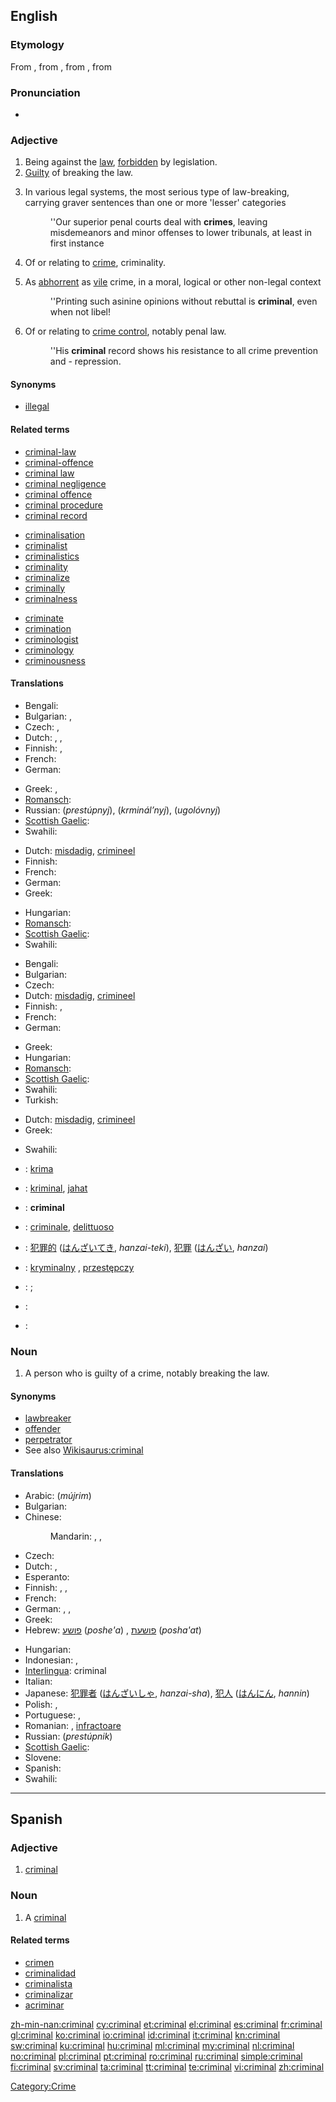 ==English==

===Etymology===
From {{etyl|enm|en}}, from {{etyl|xno|en}} {{term|criminal|lang=xno}}, from {{etyl|LL.}} {{term|criminalis|lang=la}}, from {{etyl|la|en}} {{term|crimen||lang=la|crime}}

===Pronunciation===
* {{audio|en-us-criminal.ogg|Audio (US)}}

===Adjective===
{{en-adj}}

# Being against the [[law]], [[forbidden]] by legislation.
# [[guilty|Guilty]] of breaking the law.
# {{legal}} In various legal systems, the most serious type of law-breaking, carrying graver sentences than one or more 'lesser' categories
#: ''Our superior penal courts deal with '''crimes''', leaving misdemeanors and minor offenses to lower tribunals, at least in first instance
# Of or relating to [[crime]], criminality.
# {{figuratively}} As [[abhorrent]] as [[vile]] crime, in a moral, logical or other non-legal context
#: ''Printing such asinine opinions without rebuttal is '''criminal''', even when not libel!
# Of or relating to [[crime control]], notably penal law.
#: ''His '''criminal''' record shows his resistance to all crime prevention and - repression.

====Synonyms====
* [[illegal]]

====Related terms====
{{top3}}
* [[criminal-law]]
* [[criminal-offence]]
* [[criminal law]]
* [[criminal negligence]]
* [[criminal offence]]
* [[criminal procedure]]
* [[criminal record]]
{{mid3}}
* [[criminalisation]]
* [[criminalist]]
* [[criminalistics]]
* [[criminality]]
* [[criminalize]]
* [[criminally]]
* [[criminalness]]
{{mid3}}
* [[criminate]]
* [[crimination]]
* [[criminologist]]
* [[criminology]]
* [[criminousness]]
{{bottom}}

====Translations====
{{trans-top|being against the law}}
* Bengali: {{t-|bn|অপরাধমূলক|sc=Beng|xs=Bengali}}
* Bulgarian: {{t|bg|престъпен}},  {{t|bg|криминален}}
* Czech: {{t-|cs|zločinný}},  {{t-|cs|trestný}}
* Dutch: {{t+|nl|misdadig}}, {{t+|nl|crimineel}}, {{t-|nl|onwettig}}
* Finnish: {{t+|fi|rikollinen}}, {{t-|fi|lainvastainen}}
* French: {{t+|fr|criminel}}
* German: {{t-|de|kriminell}}
{{trans-mid}}
* Greek: {{t+|el|εγκληματικός|tr=egklimatikós}}, {{t+|el|ποινικός|tr=poinikós}}
* [[Romansch]]: {{t-|rm|criminal|xs=Romansch}}
* Russian: {{t+|ru|преступный|m}} (''prestúpnyj''), {{t+|ru|криминальный|m}} (''krminál’nyj''), {{t|ru|уголовный|m}} (''ugolóvnyj'')
* [[Scottish Gaelic]]: {{t-|gd|eucoireach|xs=Scottish Gaelic}}
* Swahili: {{t+|sw|mhalifu|xs=Swahili}}
{{trans-bottom}}

{{trans-top|guilty of breaking the law}}
* Dutch: [[misdadig]], [[crimineel]]
* Finnish: {{t+|fi|rikollinen}}
* French: {{t+|fr|criminel}}
* German: {{t-|de|kriminell}}
* Greek: {{t+|el|εγκληματικός|tr=egklimatikós}}
{{trans-mid}}
* Hungarian: {{t+|hu|bűnös}}
* [[Romansch]]: {{t-|rm|criminal|xs=Romansch}}
* [[Scottish Gaelic]]: {{t-|gd|eucoireach|xs=Scottish Gaelic}}
* Swahili: {{t+|sw|mhalifu|xs=Swahili}}
{{trans-bottom}}

{{trans-top|of or relating to crime}}
* Bengali: {{t-|bn|অপরাধমূলক|sc=Beng|xs=Bengali}}
* Bulgarian: {{t|bg|криминален}}
* Czech: {{t-|cs|zločinný|m}}
* Dutch: [[misdadig]], [[crimineel]]
* Finnish: {{t+|fi|rikollinen}}, {{t-|fi|rikosoikeudellinen}}
* French: {{t+|fr|criminel}}
* German: {{t-|de|kriminell}}
{{trans-mid}}
* Greek: {{t+|el|εγκληματικός|tr=egklimatikós}}
* Hungarian: {{t|hu|bűnügyi}}
* [[Romansch]]: {{t-|rm|criminal|xs=Romansch}}
* [[Scottish Gaelic]]: {{t-|gd|eucoireach|xs=Scottish Gaelic}}
* Swahili: {{t+|sw|mhalifu|xs=Swahili}}
* Turkish: {{t+|tr|kriminal}}
{{trans-bottom}}

{{trans-top|As abhorrent as vile crime, in a non-legal context}}
* Dutch: [[misdadig]], [[crimineel]]
* Greek: {{t+|el|εγκληματικός|tr=egklimatikós}}
{{trans-mid}}
* Swahili: {{t+|sw|mhalifu|xs=Swahili}}
{{trans-bottom}}

{{checktrans-top}}
* {{ttbc|Esperanto}}: [[krima]]
* {{ttbc|Indonesian}}: [[kriminal]], [[jahat]]
* {{ttbc|Interlingua}}: '''criminal'''
* {{ttbc|Italian}}: [[criminale]], [[delittuoso]]
{{trans-mid}}
* {{ttbc|Japanese}}: [[犯罪的]] ([[はんざいてき]], ''hanzai-teki''), [[犯罪]] ([[はんざい]], ''hanzai'')
* {{ttbc|Polish}}: [[kryminalny]] {{m}}, [[przestępczy]] {{m}}
* {{ttbc|Portuguese}}: {{t+|pt|criminoso|m}} <!-- Inflections belong in the foreign entry: [[criminosa]] {{f}} -->; {{t+|pt|criminal|m|f}}
* {{ttbc|Romanian}}: {{t+|ro|criminal|m}} <!-- Inflections belong in the foreign entry: [[criminală]] {{f}} -->
* {{ttbc|Spanish}}: {{t-|es|criminal}}
{{trans-bottom}}

===Noun===
{{en-noun}}

# A person who is guilty of a crime, notably breaking the law.

====Synonyms====
* [[lawbreaker]]
* [[offender]]
* [[perpetrator]]
* See also [[Wikisaurus:criminal]]

====Translations====
{{trans-top|person guilty of a crime, breaking the law}}
* Arabic: {{Arab|[[مجرم]]}} (''mújrim'')
* Bulgarian: {{t+|bg|престъпник|m}}
* Chinese:
*: Mandarin: {{t-|cmn|罪犯|tr=zuìfàn|sc=Hani}}, {{qualifier|especially one in custody}} {{t-|cmn|犯人|tr=fànrén|sc=Hani}}, {{t-|cmn|犯罪分子|tr=fànzuì fènzǐ|sc=Hani}}
* Czech: {{t-|cs|zločinec|m}}
* Dutch: {{t+|nl|misdadiger|m}}, {{t+|nl|crimineel|m}}
* Esperanto: {{t-|eo|krimulo|xs=Esperanto}}
* Finnish: {{t+|fi|rikollinen}}, {{t-|fi|lainsuojaton}}, {{t-|fi|kriminaali}}
* French: {{t+|fr|criminel|m}}
* German: {{t-|de|Kriminelle|f}}, {{t-|de|Krimineller|m}}, {{t+|de|Verbrecher|m}}
* Greek: {{t+|el|εγκληματίας|m|f|tr=egklimatías}}
* Hebrew: [[פושע]] (''poshe'a'') {{m}}, [[פושעת]] (''posha'at'') {{f}}
{{trans-mid}}
* Hungarian: {{t+|hu|bűnöző}}
* Indonesian: {{t-|id|kriminal|xs=Indonesian}}, {{t+|id|jahat|alt=penjahat|xs=Indonesian}}
* [[Interlingua]]: criminal
* Italian: {{t+|it|criminale}}
* Japanese: [[犯罪者]] ([[はんざいしゃ]], ''hanzai-sha''), [[犯人]] ([[はんにん]], ''hannin'')
* Polish: {{t+|pl|kryminalista|m}}, {{t+|pl|przestępca|m}}
* Portuguese: {{t+|pt|criminoso|m}}, {{t-|pt|criminosa|f}}
* Romanian: {{t|ro|infractor|m}}, [[infractoare]] {{f}}
* Russian: {{t+|ru|преступник|m}} (''prestúpnik'')
* [[Scottish Gaelic]]: {{t-|gd|eucoireach|m|xs=Scottish Gaelic}}
* Slovene: {{t|sl|kriminalec|m|alt=kriminálec}}
* Spanish: {{t-|es|criminal}}
* Swahili: {{t+|sw|mhalifu|xs=Swahili}}
{{trans-bottom}}

[[Category:Crime]]
----

==Spanish==

===Adjective===
{{es-adj|pl=criminales}}

# [[criminal#English|criminal]]

===Noun===
{{es-noun-mf|pl=criminales}}

# A [[criminal#English|criminal]]

====Related terms====
* [[crimen]]
* [[criminalidad]]
* [[criminalista]] {{m|f}}
* [[criminalizar]]
* [[acriminar]]

[[zh-min-nan:criminal]]
[[cy:criminal]]
[[et:criminal]]
[[el:criminal]]
[[es:criminal]]
[[fr:criminal]]
[[gl:criminal]]
[[ko:criminal]]
[[io:criminal]]
[[id:criminal]]
[[it:criminal]]
[[kn:criminal]]
[[sw:criminal]]
[[ku:criminal]]
[[hu:criminal]]
[[ml:criminal]]
[[my:criminal]]
[[nl:criminal]]
[[no:criminal]]
[[pl:criminal]]
[[pt:criminal]]
[[ro:criminal]]
[[ru:criminal]]
[[simple:criminal]]
[[fi:criminal]]
[[sv:criminal]]
[[ta:criminal]]
[[tt:criminal]]
[[te:criminal]]
[[vi:criminal]]
[[zh:criminal]]